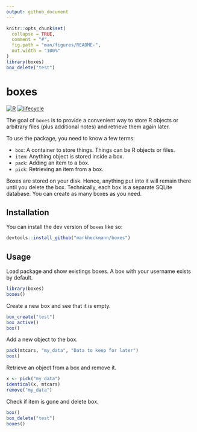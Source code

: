 ```yaml
---
output: github_document
---
```


<!-- README.md is generated from README.Rmd. Please edit that file -->

```r
knitr::opts_chunk$set(
  collapse = TRUE,
  comment = "#",
  fig.path = "man/figures/README-",
  out.width = "100%"
)
library(boxes)
box_delete("test")
```

# boxes

<!-- badges -->
[![R](https://img.shields.io/badge/language-R-blue)]()
[![lifecycle](https://img.shields.io/badge/lifecycle-experimental-orange)]()
<!-- badges -->

The goal of `boxes` is to provide a convenient way to store R objects or arbitrary files (plus additional notes) and retrieve them again later. 

To use the package, you need to know a few terms:

  * `box`: A container to store things. Things can be R objects or files.
  * `item`: Anything object is stored inside a box. 
  * `pack`: Adding an item to a box.
  * `pick`: Retrieving an item from a box.

Boxes are stored on your disk. Hence, anything put into it will remain there until you delete the box.
Technically, each box is a separate SQLite database. You can create as many boxes as you need.


## Installation

You can install the dev version of `boxes` like so:

```r
devtools::install_github("markheckmann/boxes")
```


## Usage

Load package and show existings boxes. A box with your username exists by default.

```r
library(boxes)
boxes()
```

Create a new box and see that it is empty.

```r
box_create("test")
box_active()
box()
```

Add a new object to the box.

```r
pack(mtcars, "my_data", "Data to keep for later")
box()
```

Retrieve an object from a box and remove it.

```r
x <- pick("my_data")
identical(x, mtcars)
remove("my_data")
```

Check if item is gone and delete box.

```r
box()
box_delete("test")
boxes()
```

